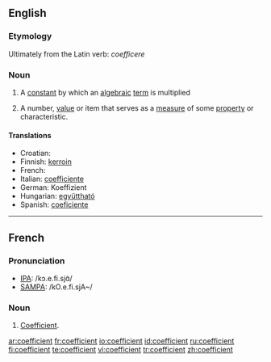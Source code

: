 ==English==

===Etymology===
Ultimately from the Latin verb: ''coefficere''

===Noun===
{{en-noun}}

# {{science}} A [[constant]] by which an [[algebraic]] [[term]] is multiplied
# A number, [[value]] or item that serves as a [[measure]] of some [[property]] or characteristic.

====Translations====
* Croatian: {{t-|hr|koeficijent|m}}
* Finnish: [[kerroin]]
* French: {{t+|fr|coefficient|m}}
* Italian: [[coefficiente]] {{m}}
* German: Koeffizient {{m}}
* Hungarian: [[együttható]]
* Spanish: [[coeficiente]] {{m}}

----

==French==

===Pronunciation===
*[[w:IPA|IPA]]: /kɔ.e.fi.sjɑ̃/
*[[w:SAMPA|SAMPA]]: /kO.e.fi.sjA~/

===Noun===
{{fr-noun|m}}

# [[#English|Coefficient]].

[[ar:coefficient]]
[[fr:coefficient]]
[[io:coefficient]]
[[id:coefficient]]
[[ru:coefficient]]
[[fi:coefficient]]
[[te:coefficient]]
[[vi:coefficient]]
[[tr:coefficient]]
[[zh:coefficient]]